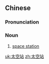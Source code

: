 ==Chinese==
{{zh-forms|type=21}}

===Pronunciation===
{{zh-pron
|m=tàikōngzhàn
|c=taai3 hung1 zaam6
|mn=thài-khong-chām
|cat=n
}}

===Noun===
{{zh-noun}}
# [[space station]]

[[uk:太空站]]
[[zh:太空站]]